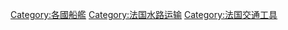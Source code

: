 {{Commonscat|Ships of France}}

[[Category:各國船艦|Category:各國船艦]]
[[Category:法国水路运输|Category:法国水路运输]]
[[Category:法国交通工具|Category:法国交通工具]]